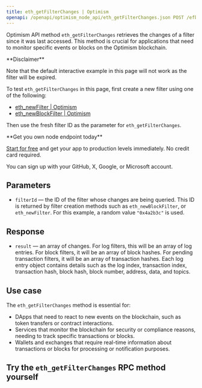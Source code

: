 ---
title: eth_getFilterChanges | Optimism
openapi: /openapi/optimism_node_api/eth_getFilterChanges.json POST /efb0a5eccd2caa5135eb54eba6f7f300
---

Optimism API method `eth_getFilterChanges` retrieves the changes of a filter since it was last accessed. This method is crucial for applications that need to monitor specific events or blocks on the Optimism blockchain.

<Warning>
**Disclaimer**

Note that the default interactive example in this page will not work as the filter will be expired.

To test `eth_getFilterChanges` in this page, first create a new filter using one of the following:

* [eth\_newFilter | Optimism](/api-reference/polygon_node_api/logs_and_events/eth_newFilter)
* [eth\_newBlockFilter | Optimism](/api-reference/optimism_node_api/eth_newBlockFilter)

Then use the fresh filter ID as the parameter for `eth_getFilterChanges`.
</Warning>

<Check>
**Get you own node endpoint today**

[Start for free](https://console.chainstack.com/) and get your app to production levels immediately. No credit card required.

You can sign up with your GitHub, X, Google, or Microsoft account.
</Check>


## Parameters

* `filterId` — the ID of the filter whose changes are being queried. This ID is returned by filter creation methods such as `eth_newBlockFilter`, or `eth_newFilter`. For this example, a random value `"0x4a2b3c"` is used.

## Response

* `result` — an array of changes. For log filters, this will be an array of log entries. For block filters, it will be an array of block hashes. For pending transaction filters, it will be an array of transaction hashes. Each log entry object contains details such as the log index, transaction index, transaction hash, block hash, block number, address, data, and topics.

## Use case

The `eth_getFilterChanges` method is essential for:

* DApps that need to react to new events on the blockchain, such as token transfers or contract interactions.
* Services that monitor the blockchain for security or compliance reasons, needing to track specific transactions or blocks.
* Wallets and exchanges that require real-time information about transactions or blocks for processing or notification purposes.

## Try the `eth_getFilterChanges` RPC method yourself